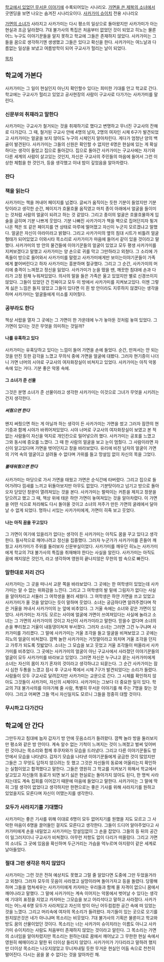 [[학교에서 있었던 무서운 이야기]]에 수록되어있는 시나리오. [[가면을 쓴 제복의 소녀]]에서 굿엔딩을 보면 나오는 숨겨진 시나리오이다. [[사카가미 슈이치]] 전용 시나리오

[[가면의 소녀]]가 사라지고 사카가미는 다시 평소의 일상으로 돌아왔지만 사카가미가 아는 현실과 조금 달라졌다. 7대 불가사의 특집은 처음부터 없었던 것이 되었고 히노는 물론 어느 누구도 이야기꾼들을 알지 못하고 학교에 그들은 존재하지 않았다. 사카가미는 그들을 꿈으로 생각하기엔 생생했고 그들은 있다고 확신을 한다.
사카가미는 여느날과 다름없는 일상을 보냈고 여름방학이 되어 구교사가 헐리는 날이 되었다.

[[목차]]

== 학교에 가본다 ==
사카가미는 그 일이 현실인지 아닌지 확인할수 있다는 희미한 기대를 안고 학교로 간다. 학교에는 구교사가 헐리고 있었고 공사현장의 사람이 구교사로 다가가는 사카가미를 말린다.

=== 신문부의 취재라고 말한다 ===
사카가미는 구교사가 철거되는 것을 취재하기로 했다고 변명하고 무너진 구교사의 잔해로 다가갔다. 그 때, 철거된 구교사 안에 4명의 남자, 2명의 여자인 시체 6구가 발견되었고 사카가미는 얼굴을 보지 않아도 누구의 시체인지 알아차린다. 게다가 엄청난 양의 백골이 발견된다. 사카가미는 그들의 신원은 확인할 수 없지만 6명은 현실에 있는 게 확실하다는 생각이 들었고 집으로 돌아갔다.
집으로 돌아간 사카가미는 구교사에는 자기와 다른 세계의 사람이 살고있는 것인지, 자신은 구교사의 주민들의 마음에 들어서 그런 이상한 체험을 한 것인가, 등을 생각했고 이내 밤이 깊었음을 알아차렸다.
=== 잔다 ===

=== 책을 읽는다 ===
사카가미는 책을 꺼내어 페이지를 넘겼다. 글씨가 움직이는 듯한 기분이 들었지만 기분탓이라고 생각한 순간, 페이지가 흐물흐물 움직였고 마치 종이 아래에서 얼굴을 들이미는 것처럼 사람의 얼굴이 되려고 하는 것 같았다. 
그리고 종이의 얼굴은 흐믈흐물하게 입술을 굽히며 기분 나쁘게 웃었다. 기분 나빠진 사카가미가 책을 벽으로 집어던지자 튕겨나온 책은 또 같은 페이지를 연 상태로 마루에 떨어졌고 자신이 누군지 모르겠냐고 말했다. 얼굴은 자신이 아라이라고 밝혔다. 그리고 사카가미의 옆의 침대 시트가 비틀려 얼굴 형태가 되어있었고 이와시타 목소리로 사카가미가 마음에 들어서 같이 있을 것이라고 말했다. 사카가미의 방 안의 물건들에 이야기꾼들의 얼굴이 있었고 모두 평생 사카가미를 지켜보겠다고 말했고 사카가미는 양 손으로 귀를 막고 그만하라고 외쳤다. 그 소리에 가족들이 방으로 들어와서 사카가미를 말렸고 사카가미에게만 보이는이야기꾼들이 가족에게 붙어버린다고 하자 사카가미는 흥분하며 절규했다. 그리고 그 순간, 사카가미의 머리에 충격이 느껴졌고  정신을 잃었다.
사카가미가 눈을 떴을 땐, 깨끗한 침대에 손과 다리가 고정 된채 누워져있었다. 의사의 말을 들은 가족은 울고 있었지만 별로 신경쓰이지 않았다. 그들이 있었던 건 진짜이고 모두 이 방에서 사카가미를 지켜보고있다. 이젠 그렇게 싫은 느낌은 들지 않았고 그들이 있다면 이 흰 방 안이라도 지루하지 않겠다는 생각을 하며 사카가미는 얼굴들에게 미소를 지어줬다.

=== 공부라도 한다 ===
책상 서랍을 열자 그 곳에는 그 가면이 한 가운데에 누가 놓아둔 것처럼 놓여 있었다. 그 가면이 있다는 것은 무엇을 의미하는 것일까?

==== 나를 유혹하고 있다 ====
사카가미는 유혹당하고 있다는 느낌이 들어 가면을 손에 들었다. 순간, 만져서는 안 되는 것을 만진 듯한 감각을 느꼈고 무의식 중에 가면을 얼굴에 대봤다. 그러자 현기증이 나더니 가면 너머의 시야로 구교사의 여자화장실이 비쳐지고 있었다. 사카가미는 아직 악몽 속에 있는 거다. 기분 좋은 악몽 속에.


==== 그 소녀가 준 선물 ====
그것은 분명 소녀가 준 선물이라고 생각한 사카가미는 이것으로 그녀가 무엇을 시키려는건지 생각한다.

===== 써줬으면 한다 =====
왠지 써줬으면 하는 게 아닐까 하는 생각이 든 사카가미는 가면을 썼고 그러자 잠깐의 현기증과 함께 시야가 바뀌어져있었다. 시야 너머로 구교사의 여자화장실이 보였고 본 적 없는 사람들이 자신을 억지로 개인칸으로 밀어넣으려 했다. 사카가미는 공포를 느꼈고 그와 동시에 증오를 느꼈다. 그 때 한 사람의 얼굴을 보고 눈이 멈췄다. 그 사람이라면 자신이 알고있다며 가면을 벗어던지고 창을 바라보았다. 유리에 비친 남자의 얼굴이 가면의 기억 속의 얼굴이고 살려둘 수 없다며 가위를 들고 망설임 없이 자신의 목을 그었다.

===== 불태워줬으면 한다 =====
사카가미는 마당으로 가서 가면을 태웠고 가면은 순식간에 타버렸다. 그리고 집으로 들어가려다 낌새를 느끼고 뒤돌아보지만 아무도 없었다. 기분탓이라고 넘기고 방으로 돌아오자 닫았던 창문이 열려져있는 것을 본다. 사카가미는 펄럭이는 커튼을 제치고 창문을 닫으려고 했고 그 때, 책상 위에 태운 하얀 가면이 놓여져있는 것을 알아차렸다. 이 가면을 어떤 식으로 처리해도 다시 돌아올 것이고 소녀의 저주가 만든 가면의 굴레에서 달아날 수 없게 되었다. 멍하니 서있는 사카가미에게, 가면이 히죽 보고 웃었다.


==== 나는 아직 꿈을 꾸고있다 ====
그 가면이 여기에 있을리가 없다는 생각이 든 사카가미는 아직도 꿈을 꾸고 있다고 생각한다. 필사적으로 깨어나려고 정신을 집중했다.
그러자 누군가가 사카가미를 흔들어 깨웠고 사카가미가 주위를 둘러보자 신문부실이었다. 사카가미를 깨우던 히노는 사카가미에게 학교의 7대 불가사의 특집을 취재해야 한다는 사실을 알린다.
사카가미는 아직도 꿈에 깨지않은 것인가, 라고 생각하며 영원히 끝나지않은 무한의 밤 속으로 빠진다.

=== 말한대로 저리 간다 ===
사카가미는 그 곳을 떠나서 교문 쪽을 바라보았다. 그 곳에는 한 여학생이 있었는데 사카가미는 알 수 없는 위화감을 느낀다. 그리고 그 여학생의 발 밑에 그림자가 없다는 사실을 알아차리고 서둘러 그 여학생을 불러 세웠다. 그 여학생은 하얀 가면을 쓰고 있었고 사카가미가 올 것을 알았다는 듯이 말하며 웃었다. 소녀는 궁금하다면 알려주겠다며 작은 거울을 꺼내서 사카가미의 눈 앞에 비추었다. 그 거울 속에는 소녀와 같은 가면이 있었다. 사카가미는 자기도 모르는 사이에 얼굴에 가면이 쓰여져있다는 사실에 놀라고 소녀는 그 가면의 사카가미의 것이고 자신이 사카가미라고 말한다. 믿을수 없다며 소녀의 손을 뿌리쳤고 거울이 내동댕이쳐져 부서졌다. 그러자 소녀는 그러면 그건 누구냐며 사카가미를 가리켰다. 그 말에 사카가미는 거울 조각을 들고 얼굴을 비쳐보았고 그 곳에는 히노의 얼굴이 비쳐졌다. 깜짝 놀란 사카가미는 거짓말이라고 외치며 거울 조각을 던지고 가루가 되도록 짓밟았다. 소녀는 그 모습을 보고 웃었고 거울 조각들이 떠올라서 사카가미를 비추었다. 그 곳에는 사카가미의 얼굴이 아닌 구교사에서 사라졌던 이야기꾼들의 얼굴이 모두 사카가미를 바라보고 있었다. 
그러면 자신은 누구냐고 묻는 사카가미에게 소녀는 자신의 몸이 자기 혼자의 것이라고 생각하냐고 되묻는다. 그 순간 사카가미는 잠시 심한 두통을 느꼈고 잠시 후 구교사 쪽에서 시체 7구가 발견되었다는 소리가 들렸다. 사람들이 모두 구교사로 달려갔지만 사카가미는 교문으로 간다. 그 시체를 확인하지 않아도 그것들이 사카가미, 자신의 시체이다.
사카가미는 그보다 더 중요한 일이 있다. 학교의 7대 불가사의를 이야기해 줄 사람, 특별히 무서운 이야기를 해 주는 7명을 찾는 것이다. 그리고 어쩌면 그들 역시 자신일지도 모르니 그들을 정중히 대할 것이다.

=== 무시하고 다가간다 ===


== 학교에 안 간다 ==
그만두자고 침대에 눕자 갑자기 방 안에 웃음소리가 들려왔다. 깜짝 놀라 방을 둘러보지만 평소와 같은 방 안이다. 계속 알수 없는 기척이 느껴지는 것이 느껴졌고 벌써 잊어버린 것이냐는 목소리와 함께 후쿠자와가 모습을 드러냈다. 그리고 다른 이야기꾼들도 방 안에서 모습을 나타냈다. 갑자기 모습을 나타낸 이야기꾼들에게 궁금한 것이 많았지만 그들은 그 무엇도 답하지 않으려는 듯 했고 그것은 자신들의 동료에 어울리는지 확인하는 실험이었고 합격했다고 말한다. 
그들은 영원히 그 학교를 지켜보기 위해서 학교에서 살고있고 자신들의 동료가 되면 보기 싫은 현실로는 돌아가지 않아도 된다, 한 명씩 사라지는데도 계속 집회를 이어갔기 때문에 마음에 들었다고 말한다. 사카가미는 그 말에 딱히 그럴 생각이 없었다고 생각하지만 한편으로는 좋은 기사를 위해 사라지기를 원하고 있었을지도 모른다며 자신이 어땠는지를 생각한다.

=== 모두가 사라지기를 기대했다 ===
사카가미는 좋은 기사를 위해 이대로 6명이 모두 없어지기를 원했을 지도 모르고 그 사악한 마음이 6명을 끌어들인 걸지도 모른다고 생각한다. 그들이 드디어 알아주었다고 사카가미에게 손을 내밀었고 사카가미는 망설임없이 그 손을 잡았다. 그들의 등 뒤의 공간이 일그러지더니 구교사가 비쳐졌다. 아무런 저항도 없이 다리가 떠올랐다. 그리고 가면의 소녀도 그 곳에 있음을 확신하며 두근거리는 가슴을 억누르며 아지랑이 같은 세계로 날아들었다.

=== 절대 그런 생각은 하지 않았다 ===
사카가미는 그런 것은 전혀 예상치도 못했고 그럴 줄 알았다면 도중에 그만 두었을거라고 외쳤다. 그러자 모두의 웃음이 사라졌고 실망이라며 돌아가자고 등을 돌렸다. 당황해하며 그들을 멈쳐세우는 사카가미에게 카자마는 우리들과 함께 올 자격이 없으니 꿈에서 깨어나라고 말했다. 그 말에 사카가미는 계속 이어지는 악몽에서 벗어날 수 있다는 생각에 기대의 표정을 지었고 카자마는 그모습을 보고 어리석다고 말하고 사라졌다.
사카가미는 어느새 6명 모두가 사라져있고 자신의 방이 아닌 어두컴컴한 공간 속에 떠 있었는 것을 느꼈다. 그리고 머리속에 여자의 목소리가 들려왔다. 자기들이 있는 곳으로 오기를 원치않은것은 네가 아니냐며 목소리는 비웃었다. 7대 불가사의 기획은 물론이고 학교와 방도 꿈의 산물이었던 것이다. 목소리는 너는 사카가미 슈이치라는 이름도 아니고 사카가미 슈이치라는 사람도 처음부터 존재하지 않았는 것이라고 알린다. 그 목소리는 가면의 소녀임을 알아차렸지만 목소리는 원하는대로 꿈에서 깨어났고 그 무한한 현실 속에서 영원히 헤매이라고 말한 뒤 더이상 들리지 않았다. 사카가미가 기다리라고 말하려 했지만 더이상 목소리는 나오지않았고 무너져내릴 듯한 무거운 현실인 어둠 속으로 천천히 떨어진다. 다시는 꿈을 꿀 수 없다는 것을 알아차린 채.
